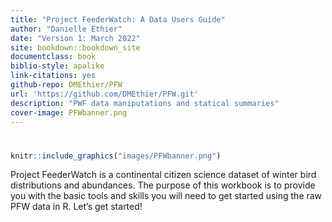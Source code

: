 ```yaml
--- 
title: "Project FeederWatch: A Data Users Guide"
author: "Danielle Ethier"
date: "Version 1: March 2022"
site: bookdown::bookdown_site
documentclass: book
biblio-style: apalike
link-citations: yes
github-repo: DMEthier/PFW
url: 'https://github.com/DMEthier/PFW.git'
description: "PWF data maniputations and statical summaries"
cover-image: PFWbanner.png
---
```


# {-}

```r
knitr::include_graphics("images/PFWbanner.png")
```

Project FeederWatch is a continental citizen science dataset of winter bird distributions and abundances. The purpose of this workbook is to provide you with the basic tools and skills you will need to get started using the raw PFW data in R. Let's get started!

